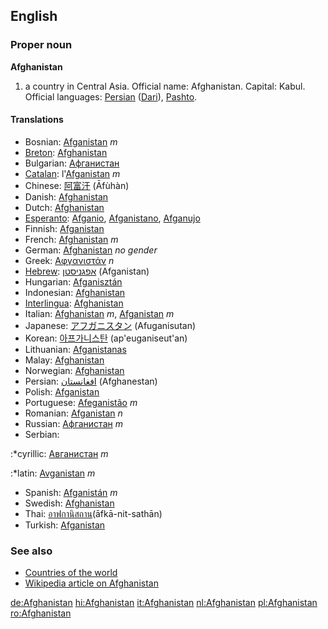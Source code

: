 ==English==
===Proper noun===
'''Afghanistan'''

# a country in Central Asia. Official name: Afghanistan. Capital: Kabul. Official languages: [[Persian]] ([[Dari]]), [[Pashto]].

====Translations====
*Bosnian: [[Afganistan]] ''m''
*[[Breton]]: [[Afghanistan]]
*Bulgarian: [[Афганистан]]
*[[Catalan]]: l'[[Afganistan]] ''m''
*Chinese: [[阿富汗]] (Āfùhàn)
*Danish: [[Afghanistan]]
*Dutch: [[Afghanistan]]
*[[Esperanto]]: [[Afganio]], [[Afganistano]], [[Afganujo]]
*Finnish: [[Afganistan]]
*French: [[Afghanistan]] ''m''
*German: [[Afghanistan]] ''no gender''
*Greek: [[Αφγανιστάν]] ''n''
*[[Hebrew]]: [[אפגניסטן]] (Afganistan)
*Hungarian: [[Afganisztán]]
*Indonesian: [[Afghanistan]]
*[[Interlingua]]: [[Afghanistan]]
*Italian: [[Afghanistan]] ''m'', [[Afganistan]] ''m''
*Japanese: [[アフガニスタン]] (Afuganisutan)
*Korean: [[아프가니스탄]] (ap'euganiseut'an)
*Lithuanian: [[Afganistanas]]
*Malay: [[Afghanistan]]
*Norwegian: [[Afghanistan]]
*Persian: [[افغانستان]] (Afghanestan)
*Polish: [[Afganistan]]
*Portuguese: [[Afeganistão]] ''m''
*Romanian: [[Afganistan]] ''n''
*Russian: [[Афганистан]] ''m''
*Serbian:
:*cyrillic: [[Авганистан]] ''m''
:*latin: [[Avganistan]] ''m''
*Spanish: [[Afganistán]] ''m''
*Swedish: [[Afghanistan]]
*Thai: [[อาฟกานิสถาน]](āfkā-nit-sathān)
*Turkish: [[Afganistan]]

===See also===
*[[Countries of the world]]
*[[w:Afghanistan|Wikipedia article on Afghanistan]]

[[de:Afghanistan]]
[[hi:Afghanistan]]
[[it:Afghanistan]]
[[nl:Afghanistan]]
[[pl:Afghanistan]]
[[ro:Afghanistan]]